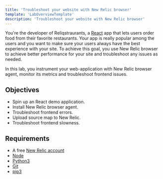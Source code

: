 ```yaml
---
title: 'Troubleshoot your website with New Relic browser'
template: 'LabOverviewTemplate'
description: 'Troubleshoot your website with New Relic browser'
---
```


<Intro>

You're the developer of Reliqstraurants, a [React](https://reactjs.org//) app that lets users order food from their favorite restaurants. Your app is really popular among the users and you want to make sure your users always have the best experience with your site. To achieve this goal, you use New Relic browser to achieve better performance for your site and troubleshoot any issues as needed. 

In this lab, you instrument your web-application with New Relic browser agent, monitor its metrics and troubleshoot frontend issues.

</Intro>

<FlexWrapper>

<Objectives>

## Objectives

- Spin up an React demo application.
- Install New Relic browser agent.
- Troubleshoot frontend errors.
- Upload source map to New Relic. 
- Troubleshoot frontend slowness.

</Objectives>

<Requirements>

## Requirements

- A free [New Relic account](https://newrelic.com/signup?utm_source=developer-site)
- [Node](https://nodejs.org/en/)
- [Python3](https://www.python.org/)
- [Git](https://git-scm.com/)
- [pip3](https://pip.pypa.io/en/stable/installation/)

</Requirements>

</FlexWrapper>